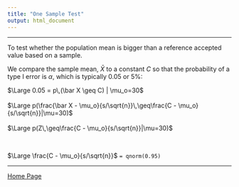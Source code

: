 ```yaml
---
title: "One Sample Test"
output: html_document
---
```


---

To test whether the population mean is bigger than a reference accepted value based on a sample.

We compare the sample mean, $\bar X$ to a constant $C$ so that the probability of a type I error is $\alpha$, which is typically $0.05$ or $5\%$:

$\Large 0.05 = p\,(\bar X \geq C) | \mu_o=30$
<br><br>
$\Large p(\frac{\bar X - \mu_o}{s/\sqrt{n}}\,\geq\frac{C - \mu_o}{s/\sqrt{n}}|\mu=30)$
<br><br>
$\Large p(Z\,\geq\frac{C - \mu_o}{s/\sqrt{n}}|\mu=30)$

<br>

$\Large \frac{C - \mu_o}{s/\sqrt{n}}$ `= qnorm(0.95)`

---

<a href="http://rinterested.github.io/STATISTICS/Index.html">Home Page</a>